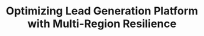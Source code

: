 ---
title: "Optimizing Lead Generation Platform with Multi-Region Resilience"
description: 'Boosted lead gen platform performance with multi-region Kubernetes, distributed DB, and 60% faster campaign setup.'
seoTitle: 'Optimizing Lead Generation Platform with Multi Region Resilience - Case Study - Improwised Technologies Pvt. Ltd.'
seoDescription: 'Boosted lead gen platform performance with multi-region Kubernetes, distributed DB, and 60% faster campaign setup.'
image: '$lib/images/casestudies/OptimizingLeadGen.svg'
attachments: 'Optimizing Lead Generation Platform Case Study.pdf'
category: 'Platform Engineering'
tags: [Platform Engineering, Cloud Infrastructure]
---